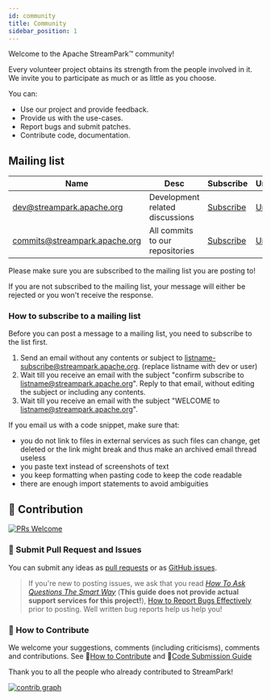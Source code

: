 ```yaml
---
id: community
title: Community
sidebar_position: 1
---
```


<head>
  <meta httpEquiv="Content-Security-Policy" content="frame-src https://calendar.google.com/"/>
</head>

Welcome to the Apache StreamPark™ community!

Every volunteer project obtains its strength from the people involved in it. We invite you to participate as much or as little as you choose.

You can:

* Use our project and provide feedback.
* Provide us with the use-cases.
* Report bugs and submit patches.
* Contribute code, documentation.

## Mailing list

| Name                       | Desc                            | Subscribe                                                | Unsubscribe                                                  | Post                                   | Archive                                                                  |
|----------------------------|---------------------------------|----------------------------------------------------------|--------------------------------------------------------------|----------------------------------------|--------------------------------------------------------------------------|
| dev@streampark.apache.org     | Development related discussions | [Subscribe](mailto:dev-subscribe@streampark.apache.org)     | [Unsubscribe](mailto:dev-unsubscribe@streampark.apache.org)     | [Post](mailto:dev@streampark.apache.org)  | [Archive](https://lists.apache.org/list.html?dev@streampark.apache.org)     |
| commits@streampark.apache.org | All commits to our repositories | [Subscribe](mailto:commits-subscribe@streampark.apache.org) | [Unsubscribe](mailto:commits-unsubscribe@streampark.apache.org) | Read only list                         | [Archive](https://lists.apache.org/list.html?commits@streampark.apache.org) |


Please make sure you are subscribed to the mailing list you are posting to!

If you are not subscribed to the mailing list, your message will either be rejected or you won't receive the response.

### How to subscribe to a mailing list

Before you can post a message to a mailing list, you need to subscribe to the list first.

1. Send an email without any contents or subject to listname-subscribe@streampark.apache.org. (replace listname with dev or user)
2. Wait till you receive an email with the subject "confirm subscribe to listname@streampark.apache.org". Reply to that email, without editing the subject or including any contents.
3. Wait till you receive an email with the subject "WELCOME to listname@streampark.apache.org".

If you email us with a code snippet, make sure that:

* you do not link to files in external services as such files can change, get deleted or the link might break and thus make an archived email thread useless
* you paste text instead of screenshots of text
* you keep formatting when pasting code to keep the code readable
* there are enough import statements to avoid ambiguities


## 🤝 Contribution

[![PRs Welcome](https://img.shields.io/badge/PRs-welcome-brightgreen.svg?style=flat-square)](https://github.com/apache/incubator-streampark/pulls)

### 🙋 Submit Pull Request and Issues

You can submit any ideas as [pull requests](https://github.com/apache/incubator-streampark/pulls) or as [GitHub issues](https://github.com/apache/incubator-streampark/issues/new/choose).

> If you're new to posting issues, we ask that you read [*How To Ask Questions The Smart Way*](http://www.catb.org/~esr/faqs/smart-questions.html) (**This guide does not provide actual support services for this project!**), [How to Report Bugs Effectively](http://www.chiark.greenend.org.uk/~sgtatham/bugs.html) prior to posting. Well written bug reports help us help you!

### 🍻 How to Contribute

We welcome your suggestions, comments (including criticisms), comments and contributions. See 🔗[How to Contribute](/community/submit_guide/submit_code) and 🔗[Code Submission Guide](/community/submit_guide/submit_code)

Thank you to all the people who already contributed to StreamPark!

[![contrib graph](https://contrib.rocks/image?repo=apache/streampark)](https://github.com/apache/incubator-streampark/graphs/contributors)
